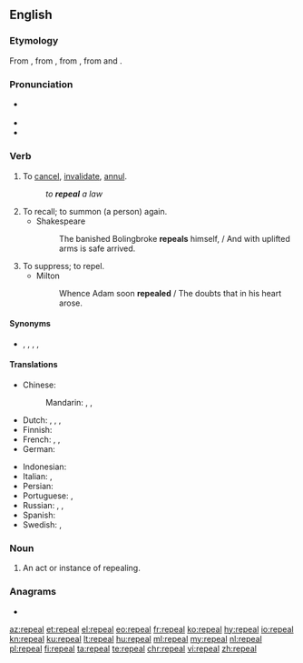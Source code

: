 ==English==

===Etymology===
From {{etyl|xno|en}} {{m|fro|repeler}}, from {{etyl|fro|en}} {{m|fro|rapeler||to call back, call in, call after, revoke}}, from {{etyl|la|en}} {{m|la|repellō||drive or thrust back}}, from {{m|la|re-}} and {{m|la|pellō||push or strike}}.

===Pronunciation===
* {{a|US}} {{IPA|/ɹəˈpiːl/|lang=en}}
* {{audio|en-us-repeal.ogg|Audio (US)|lang=en}}
* {{rhymes|iːl|lang=en}}

===Verb===
{{en-verb}}

# {{label|en|transitive}} To [[cancel]], [[invalidate]], [[annul]].
#: ''to '''repeal''' a law''
# To recall; to summon (a person) again.
#* Shakespeare
#*: The banished Bolingbroke '''repeals''' himself, / And with uplifted arms is safe arrived.
# To suppress; to repel.
#* Milton
#*: Whence Adam soon '''repealed''' / The doubts that in his heart arose.

====Synonyms====
* {{l|en|annul}}, {{l|en|cancel}}, {{l|en|invalidate}}, {{l|en|revoke}}, {{l|en|veto}}

====Translations====
{{trans-top|to cancel}}
* Chinese:
*: Mandarin: {{t+|cmn|撤消|tr=chèxiāo|sc=Hani}}, {{t+|cmn|廢除|sc=Hani}}, {{t+|cmn|废除|tr=fèichú|sc=Hani}}
* Dutch: {{t+|nl|terugtrekken}}, {{t+|nl|annuleren}}, {{t+|nl|afschaffen}}, {{t+|nl|herroepen}}
* Finnish: {{t+|fi|mitätöidä}}
* French: {{t+|fr|abroger}} {{qualifier|a law}}, {{t+|fr|annuler}} {{qualifier|a decision, a law}}, {{t+|fr|révoquer}} {{qualifier|a person}}
* German: {{t+|de|annullieren}}
{{trans-mid}}
* Indonesian: {{t+|id|batal|alt=membatalkan}}
* Italian: {{t+|it|annullare}}, {{t|it|revocare}}
* Persian: {{t+|fa|لغو کردن|sc=fa-Arab}}
* Portuguese: {{t+|pt|revogar}}, {{t+|pt|anular}}
* Russian: {{t+|ru|отменя́ть|impf}}, {{t+|ru|отмени́ть|pf}}, {{t+|ru|аннули́ровать|impf|pf}}
* Spanish: {{t+|es|derogar}}
* Swedish: {{t+|sv|upphäva}}, {{t+|sv|avskaffa}}
{{trans-bottom}}

===Noun===
{{en-noun}}

# An act or instance of repealing.

===Anagrams===
* {{l|en|leaper}}

[[az:repeal]]
[[et:repeal]]
[[el:repeal]]
[[eo:repeal]]
[[fr:repeal]]
[[ko:repeal]]
[[hy:repeal]]
[[io:repeal]]
[[kn:repeal]]
[[ku:repeal]]
[[lt:repeal]]
[[hu:repeal]]
[[ml:repeal]]
[[my:repeal]]
[[nl:repeal]]
[[pl:repeal]]
[[fi:repeal]]
[[ta:repeal]]
[[te:repeal]]
[[chr:repeal]]
[[vi:repeal]]
[[zh:repeal]]